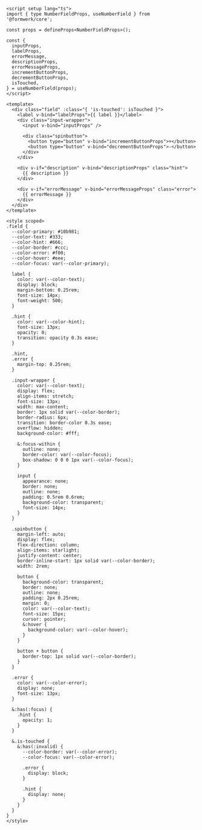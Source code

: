 ```vue collapse={40-167}
<script setup lang="ts">
import { type NumberFieldProps, useNumberField } from '@formwerk/core';

const props = defineProps<NumberFieldProps>();

const {
  inputProps,
  labelProps,
  errorMessage,
  descriptionProps,
  errorMessageProps,
  incrementButtonProps,
  decrementButtonProps,
  isTouched,
} = useNumberField(props);
</script>

<template>
  <div class="field" :class="{ 'is-touched': isTouched }">
    <label v-bind="labelProps">{{ label }}</label>
    <div class="input-wrapper">
      <input v-bind="inputProps" />

      <div class="spinbutton">
        <button type="button" v-bind="incrementButtonProps">+</button>
        <button type="button" v-bind="decrementButtonProps">-</button>
      </div>
    </div>

    <div v-if="description" v-bind="descriptionProps" class="hint">
      {{ description }}
    </div>

    <div v-if="errorMessage" v-bind="errorMessageProps" class="error">
      {{ errorMessage }}
    </div>
  </div>
</template>

<style scoped>
.field {
  --color-primary: #10b981;
  --color-text: #333;
  --color-hint: #666;
  --color-border: #ccc;
  --color-error: #f00;
  --color-hover: #eee;
  --color-focus: var(--color-primary);

  label {
    color: var(--color-text);
    display: block;
    margin-bottom: 0.25rem;
    font-size: 14px;
    font-weight: 500;
  }

  .hint {
    color: var(--color-hint);
    font-size: 13px;
    opacity: 0;
    transition: opacity 0.3s ease;
  }

  .hint,
  .error {
    margin-top: 0.25rem;
  }

  .input-wrapper {
    color: var(--color-text);
    display: flex;
    align-items: stretch;
    font-size: 13px;
    width: max-content;
    border: 1px solid var(--color-border);
    border-radius: 6px;
    transition: border-color 0.3s ease;
    overflow: hidden;
    background-color: #fff;

    &:focus-within {
      outline: none;
      border-color: var(--color-focus);
      box-shadow: 0 0 0 1px var(--color-focus);
    }

    input {
      appearance: none;
      border: none;
      outline: none;
      padding: 0.5rem 0.6rem;
      background-color: transparent;
      font-size: 14px;
    }
  }

  .spinbutton {
    margin-left: auto;
    display: flex;
    flex-direction: column;
    align-items: starlight;
    justify-content: center;
    border-inline-start: 1px solid var(--color-border);
    width: 2rem;

    button {
      background-color: transparent;
      border: none;
      outline: none;
      padding: 2px 0.25rem;
      margin: 0;
      color: var(--color-text);
      font-size: 15px;
      cursor: pointer;
      &:hover {
        background-color: var(--color-hover);
      }
    }

    button + button {
      border-top: 1px solid var(--color-border);
    }
  }

  .error {
    color: var(--color-error);
    display: none;
    font-size: 13px;
  }

  &:has(:focus) {
    .hint {
      opacity: 1;
    }
  }

  &.is-touched {
    &:has(:invalid) {
      --color-border: var(--color-error);
      --color-focus: var(--color-error);

      .error {
        display: block;
      }

      .hint {
        display: none;
      }
    }
  }
}
</style>
```
